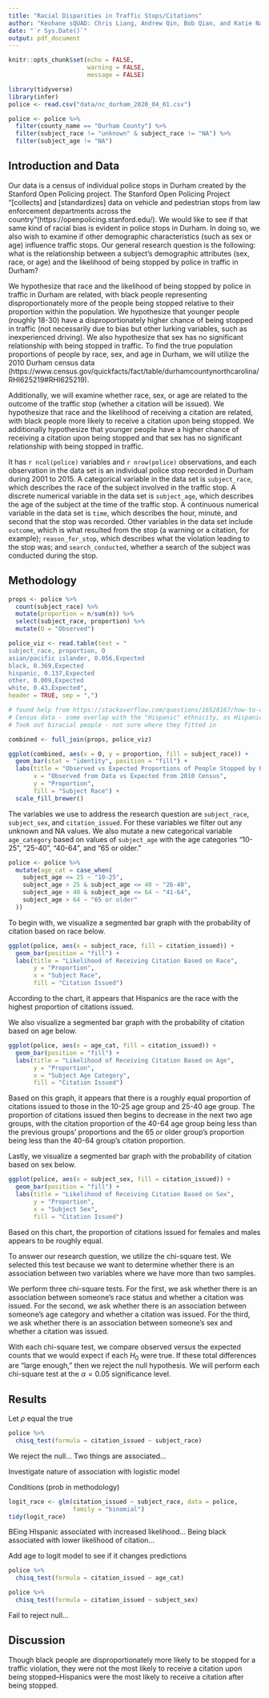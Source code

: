 ```yaml
---
title: "Racial Disparities in Traffic Stops/Citations"
author: "Keohane sQUAD: Chris Liang, Andrew Qin, Bob Qian, and Katie Nash"
date: "`r Sys.Date()`"
output: pdf_document
---
```


```r
knitr::opts_chunk$set(echo = FALSE, 
                      warning = FALSE, 
                      message = FALSE)
```

```r
library(tidyverse)
library(infer)
police <- read.csv("data/nc_durham_2020_04_01.csv")
```

```r
police <- police %>% 
  filter(county_name == "Durham County") %>% 
  filter(subject_race != "unknown" & subject_race != "NA") %>% 
  filter(subject_age != "NA") 
```

## Introduction and Data

Our data is a census of individual police stops in Durham created by the Stanford Open Policing project. The Stanford Open Policing Project "[collects] and [standardizes] data on vehicle and pedestrian stops from law enforcement departments across the country"(https://openpolicing.stanford.edu/). We would like to see if that same kind of racial bias is evident in police stops in Durham. In doing so, we also wish to examine if other demographic characteristics (such as sex or age) influence traffic stops. Our general research question is the following: what is the relationship between a subject's demographic attributes (sex, race, or age) and the likelihood of being stopped by police in traffic in Durham? 

We hypothesize that race and the likelihood of being stopped by police in traffic in Durham are related, with black people representing disproportionately more of the people being stopped relative to their proportion within the population. We hypothesize that younger people (roughly 18-30) have a disproportionately higher chance of being stopped in traffic (not necessarily due to bias but other lurking variables, such as inexperienced driving). We also hypothesize that sex has no significant relationship with being stopped in traffic. To find the true population proportions of people by race, sex, and age in Durham, we will utilize the 2010 Durham census data (https://www.census.gov/quickfacts/fact/table/durhamcountynorthcarolina/RHI625219#RHI625219). 

Additionally, we will examine whether race, sex, or age are related to the outcome of the traffic stop (whether a citation will be issued). We hypothesize that race and the likelihood of receiving a citation are related, with black people more likely to receive a citation upon being stopped. We additionally hypothesize that younger people have a higher chance of receiving a citation upon being stopped and that sex has no significant relationship with being stopped in traffic.

It has `r ncol(police)` variables and `r nrow(police)` observations, and each observation in the data set is an individual police stop recorded in Durham during 2001 to 2015. A categorical variable in the data set is `subject_race`, which describes the race of the subject involved in the traffic stop. A discrete numerical variable in the data set is `subject_age`, which describes the age of the subject at the time of the traffic stop. A continuous numerical variable in the data set is `time`, which describes the hour, minute, and second that the stop was recorded. Other variables in the data set include `outcome`, which is what resulted from the stop (a warning or a citation, for example); `reason_for_stop`, which describes what the violation leading to the stop was; and `search_conducted`, whether a search of the subject was conducted during the stop.


## Methodology

```r
props <- police %>% 
  count(subject_race) %>% 
  mutate(proportion = n/sum(n)) %>% 
  select(subject_race, proportion) %>% 
  mutate(O = "Observed")
```

```r
police_viz <- read.table(text = "
subject_race, proportion, O
asian/pacific islander, 0.056,Expected
black, 0.369,Expected
hispanic, 0.137,Expected
other, 0.009,Expected
white, 0.43,Expected", 
header = TRUE, sep = ",")

# found help from https://stackoverflow.com/questions/16528167/how-to-combine-different-barplot-in-r
# Census data - some overlap with the "Hispanic" ethnicity, as Hispanics can be any race, and the data didn't separate black non-Hispanics from black HIspanics.
# Took out biracial people - not sure where they fitted in
```

```r
combined <- full_join(props, police_viz)
```

```r
ggplot(combined, aes(x = O, y = proportion, fill = subject_race)) + 
  geom_bar(stat = "identity", position = "fill") + 
  labs(title = "Observed vs Expected Proportions of People Stopped by Race", 
       x = "Observed from Data vs Expected from 2010 Census",
       y = "Proportion", 
       fill = "Subject Race") +
  scale_fill_brewer()
```

The variables we use to address the research question are `subject_race`, `subject_sex`, and `citation_issued`. For these variables we filter out any unknown and NA values. We also mutate a new categorical variable `age_category` based on values of `subject_age` with the age categories "10-25", "25-40", "40-64", and "65 or older."

```r
police <- police %>% 
  mutate(age_cat = case_when(
    subject_age <= 25 ~ "10-25", 
    subject_age > 25 & subject_age <= 40 ~ "26-40", 
    subject_age > 40 & subject_age <= 64 ~ "41-64", 
    subject_age > 64 ~ "65 or older"
  ))

```

To begin with, we visualize a segmented bar graph with the probability of citation based on race below. 

```r
ggplot(police, aes(x = subject_race, fill = citation_issued)) + 
  geom_bar(position = "fill") + 
  labs(title = "Likelihood of Receiving Citation Based on Race", 
       y = "Proportion", 
       x = "Subject Race", 
       fill = "Citation Issued")
```

According to the chart, it appears that Hispanics are the race with the highest proportion of citations issued.

We also visualize a segmented bar graph with the probability of citation based on age below.

```r
ggplot(police, aes(x = age_cat, fill = citation_issued)) + 
  geom_bar(position = "fill") + 
  labs(title = "Likelihood of Receiving Citation Based on Age", 
       y = "Proportion", 
       x = "Subject Age Category", 
       fill = "Citation Issued")
```

Based on this graph, it appears that there is a roughly equal proportion of citations issued to those in the 10-25 age group and 25-40 age group. The proportion of citations issued then begins to decrease in the next two age groups, with the citation proportion of the 40-64 age group being less than the previous groups' proportions and the 65 or older group's proportion being less than the 40-64 group's citation proportion.

Lastly, we visualize a segmented bar graph with the probability of citation based on sex below.

```r
ggplot(police, aes(x = subject_sex, fill = citation_issued)) + 
  geom_bar(position = "fill") + 
  labs(title = "Likelihood of Receiving Citation Based on Sex", 
       y = "Proportion", 
       x = "Subject Sex", 
       fill = "Citation Issued")
```

Based on this chart, the proportion of citations issued for females and males appears to be roughly equal.

To answer our research question, we utilize the chi-square test. We selected this test because we want to determine whether there is an association between two variables where we have more than two samples.

We perform three chi-square tests. For the first, we ask whether there is an association between someone's race status and whether a citation was issued. For the second, we ask whether there is an association between someone's age category and whether a citation was issued. For the third, we ask whether there is an association between someone's sex and whether a citation was issued.

With each chi-square test, we compare observed versus the expected counts that we would expect if each $H_0$ were true. If these total differences are "large enough," then we reject the null hypothesis. We will perform each chi-square test at the $\alpha = 0.05$ significance level.

## Results

Let $\rho$ equal the true 




```r
police %>% 
  chisq_test(formula = citation_issued ~ subject_race)
```

We reject the null...
Two things are associated...


Investigate nature of association with logistic model

Conditions (prob in methodology)

```r
logit_race <- glm(citation_issued ~ subject_race, data = police, 
                  family = "binomial")
tidy(logit_race)
```

BEing HIspanic associated with increased likelihood...
Being black associated with lower likelihood of citation...

Add age to logit model to see if it changes predictions


```r
police %>% 
  chisq_test(formula = citation_issued ~ age_cat)
```

```r
police %>% 
  chisq_test(formula = citation_issued ~ subject_sex)
```

Fail to reject null...

## Discussion

Though black people are disproportionately more likely to be stopped for a traffic violation, they were not the most likely to receive a citation upon being stopped--Hispanics were the most likely to receive a citation after being stopped. 


